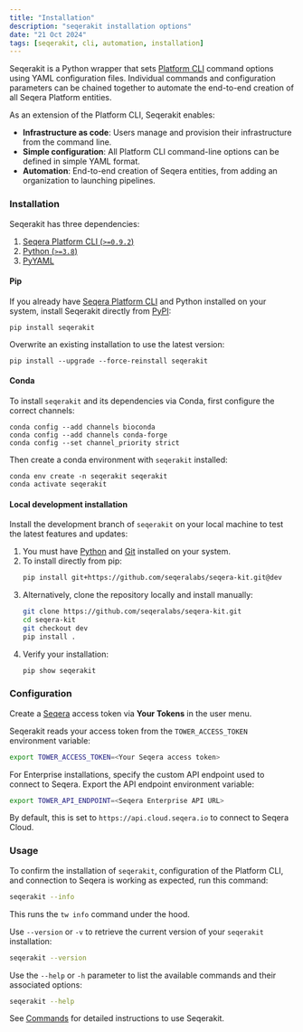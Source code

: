 ```yaml
---
title: "Installation"
description: "seqerakit installation options"
date: "21 Oct 2024"
tags: [seqerakit, cli, automation, installation]
---
```



Seqerakit is a Python wrapper that sets [Platform CLI](../cli/overview.mdx) command options using YAML configuration files. Individual commands and configuration parameters can be chained together to automate the end-to-end creation of all Seqera Platform entities.

As an extension of the Platform CLI, Seqerakit enables:

- **Infrastructure as code**: Users manage and provision their infrastructure from the command line.
- **Simple configuration**: All Platform CLI command-line options can be defined in simple YAML format.
- **Automation**: End-to-end creation of Seqera entities, from adding an organization to launching pipelines.

### Installation 

Seqerakit has three dependencies:

1. [Seqera Platform CLI (`>=0.9.2`)](https://github.com/seqeralabs/tower-cli/releases)
2. [Python (`>=3.8`)](https://www.python.org/downloads/)
3. [PyYAML](https://pypi.org/project/PyYAML/)

#### Pip

If you already have [Seqera Platform CLI](../cli/installation.mdx) and Python installed on your system, install Seqerakit directly from [PyPI](https://pypi.org/project/seqerakit/):

```console
pip install seqerakit
```

Overwrite an existing installation to use the latest version:

```console
pip install --upgrade --force-reinstall seqerakit
```

#### Conda

To install `seqerakit` and its dependencies via Conda, first configure the correct channels:

```console
conda config --add channels bioconda
conda config --add channels conda-forge
conda config --set channel_priority strict
```

Then create a conda environment with `seqerakit` installed:

```console
conda env create -n seqerakit seqerakit
conda activate seqerakit
```

#### Local development installation

Install the development branch of `seqerakit` on your local machine to test the latest features and updates:

1. You must have [Python](https://www.python.org/downloads/) and [Git](https://git-scm.com/downloads) installed on your system.
1. To install directly from pip:
    ```bash
    pip install git+https://github.com/seqeralabs/seqera-kit.git@dev
    ```
1. Alternatively, clone the repository locally and install manually:
    ```bash
    git clone https://github.com/seqeralabs/seqera-kit.git
    cd seqera-kit
    git checkout dev
    pip install .
    ```
1. Verify your installation:
    ```bash
    pip show seqerakit
    ```

### Configuration

Create a [Seqera](https://cloud.seqera.io/) access token via **Your Tokens** in the user menu.

Seqerakit reads your access token from the `TOWER_ACCESS_TOKEN` environment variable:

```bash
export TOWER_ACCESS_TOKEN=<Your Seqera access token>
```

For Enterprise installations, specify the custom API endpoint used to connect to Seqera. Export the API endpoint environment variable:

```bash
export TOWER_API_ENDPOINT=<Seqera Enterprise API URL>
```

By default, this is set to `https://api.cloud.seqera.io` to connect to Seqera Cloud.

### Usage

To confirm the installation of `seqerakit`, configuration of the Platform CLI, and connection to Seqera is working as expected, run this command: 

```bash
seqerakit --info
```

This runs the `tw info` command under the hood.

Use `--version` or `-v` to retrieve the current version of your `seqerakit` installation:

```bash
seqerakit --version
```

Use the `--help` or `-h` parameter to list the available commands and their associated options:

```bash
seqerakit --help
```

See [Commands](./commands.mdx) for detailed instructions to use Seqerakit.